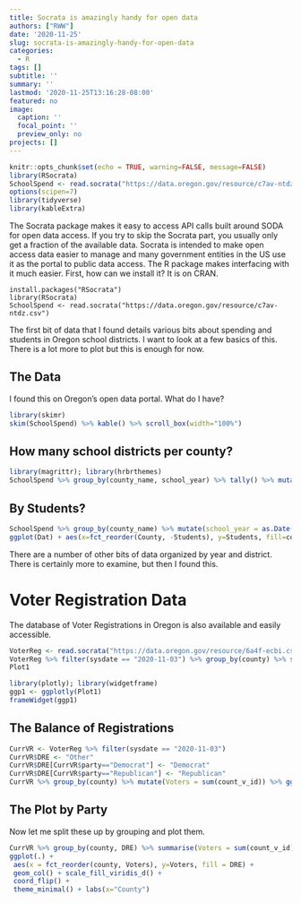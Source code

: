 ---
title: Socrata is amazingly handy for open data
authors: ["RWW"]
date: '2020-11-25'
slug: socrata-is-amazingly-handy-for-open-data
categories:
  - R
tags: []
subtitle: ''
summary: ''
lastmod: '2020-11-25T13:16:28-08:00'
featured: no
image:
  caption: ''
  focal_point: ''
  preview_only: no
projects: []
---

```{r setup, include=FALSE}
knitr::opts_chunk$set(echo = TRUE, warning=FALSE, message=FALSE)
library(RSocrata)
SchoolSpend <- read.socrata("https://data.oregon.gov/resource/c7av-ntdz.csv")
options(scipen=7)
library(tidyverse)
library(kableExtra)
```

The Socrata package makes it easy to access API calls built around SODA for open data access.  If you try to skip the Socrata part, you usually only get a fraction of the available data.  Socrata is intended to make open access data easier to manage and many government entities in the US use it as the portal to public data access.  The R package makes interfacing with it much easier.  First, how can we install it?  It is on CRAN.

```
install.packages("RSocrata")
library(RSocrata)
SchoolSpend <- read.socrata("https://data.oregon.gov/resource/c7av-ntdz.csv")
```

The first bit of data that I found details various bits about spending and students in Oregon school districts.  I want to look at a few basics of this.  There is a lot more to plot but this is enough for now.

## The Data

I found this on Oregon's open data portal.  What do I have?

```{r}
library(skimr)
skim(SchoolSpend) %>% kable() %>% scroll_box(width="100%")
```
## How many school districts per county?

```{r}
library(magrittr); library(hrbrthemes)
SchoolSpend %>% group_by(county_name, school_year) %>% tally() %>% mutate(school_year = as.Date(school_year, format = "%m/%d/%Y")) %>% filter(school_year == max(school_year)) %>% ggplot() + aes(x=fct_reorder(county_name, n), y=n, fill=county_name) + geom_col() + coord_flip() + guides(fill=FALSE) + labs(x= "County", y="Number of School Districts") + theme_minimal()
```

## By Students?

```{r}
SchoolSpend %>% group_by(county_name) %>% mutate(school_year = as.Date(school_year, format = "%m/%d/%Y")) %>% filter(school_year == max(school_year)) %>% summarise(Students = sum(student_count), Year = mean(school_year), County = as.factor(county_name)) %>% unique() -> Dat
ggplot(Dat) + aes(x=fct_reorder(County, -Students), y=Students, fill=county_name) + geom_col() + coord_flip() + guides(fill=FALSE) + labs(x= "County", y="Students") + theme_minimal()
```

There are a number of other bits of data organized by year and district.  There is certainly more to examine, but then I found this.

# Voter Registration Data

The database of Voter Registrations in Oregon is also available and easily accessible.

```{r}
VoterReg <- read.socrata("https://data.oregon.gov/resource/6a4f-ecbi.csv")
VoterReg %>% filter(sysdate == "2020-11-03") %>% group_by(county) %>% summarise(Voters = sum(count_v_id)) %>% ggplot(., aes(x=fct_reorder(county, Voters), y=Voters, label=Voters)) + geom_col(fill="white", color="skyblue") + geom_text(size=2.2) + coord_flip() + labs(x="County", y="Registered Voters") + theme_minimal() -> Plot1
Plot1
```

```{r Plotly1, message=FALSE, warning=FALSE}
library(plotly); library(widgetframe)
ggp1 <- ggplotly(Plot1)
frameWidget(ggp1)
```


## The Balance of Registrations

```{r}
CurrVR <- VoterReg %>% filter(sysdate == "2020-11-03")
CurrVR$DRE <- "Other"
CurrVR$DRE[CurrVR$party=="Democrat"] <- "Democrat"
CurrVR$DRE[CurrVR$party=="Republican"] <- "Republican"
CurrVR %>% group_by(county) %>% mutate(Voters = sum(count_v_id)) %>% ggplot(., aes(x=fct_reorder(county, Voters), y=Voters, label=Voters)) + geom_col() + geom_text(size=2.2) + coord_flip() + labs(x="County", y="Registered Voters") + theme_minimal()
```

## The Plot by Party

Now let me split these up by grouping and plot them.

```{r}
CurrVR %>% group_by(county, DRE) %>% summarise(Voters = sum(count_v_id)) %>%
ggplot(.) +
 aes(x = fct_reorder(county, Voters), y=Voters, fill = DRE) +
 geom_col() + scale_fill_viridis_d() +
 coord_flip() +
 theme_minimal() + labs(x="County")
```
